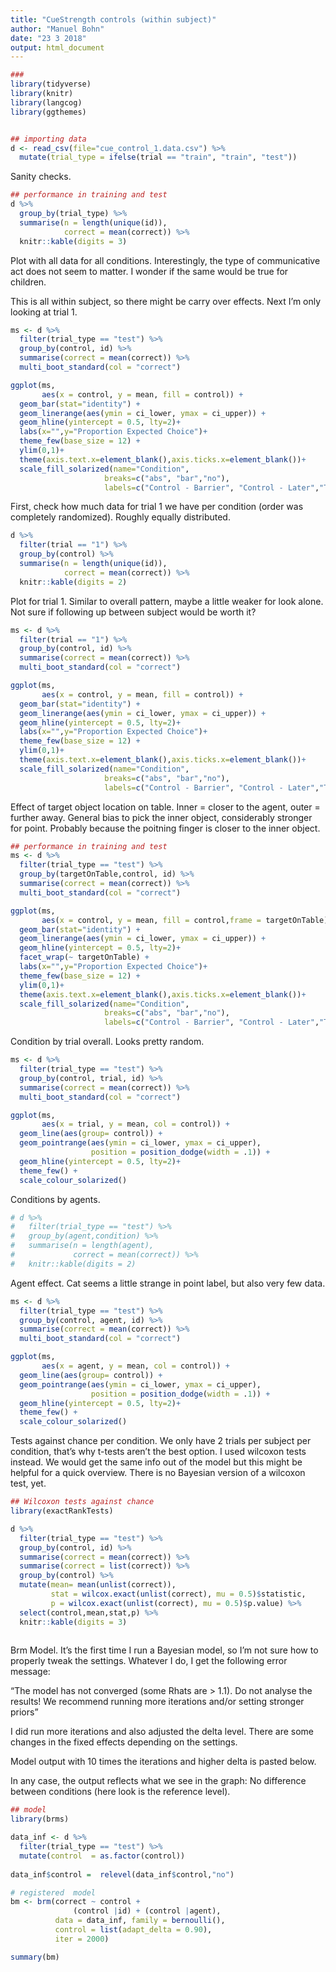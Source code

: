 ```yaml
---
title: "CueStrength controls (within subject)"
author: "Manuel Bohn"
date: "23 3 2018"
output: html_document
---
```


```r
###
library(tidyverse)
library(knitr)
library(langcog)
library(ggthemes)


## importing data
d <- read_csv(file="cue_control_1.data.csv") %>%
  mutate(trial_type = ifelse(trial == "train", "train", "test"))

```

Sanity checks.
```r
## performance in training and test
d %>%
  group_by(trial_type) %>%
  summarise(n = length(unique(id)), 
            correct = mean(correct)) %>%
  knitr::kable(digits = 3)

```

Plot with all data for all conditions. Interestingly, the type of communicative act does not seem to matter. I wonder if the same would be true for children.

This is all within subject, so there might be carry over effects. Next I'm only looking at trial 1.
```r

ms <- d %>%
  filter(trial_type == "test") %>%
  group_by(control, id) %>%
  summarise(correct = mean(correct)) %>%
  multi_boot_standard(col = "correct")

ggplot(ms, 
       aes(x = control, y = mean, fill = control)) +
  geom_bar(stat="identity") + 
  geom_linerange(aes(ymin = ci_lower, ymax = ci_upper)) + 
  geom_hline(yintercept = 0.5, lty=2)+
  labs(x="",y="Proportion Expected Choice")+
  theme_few(base_size = 12) + 
  ylim(0,1)+
  theme(axis.text.x=element_blank(),axis.ticks.x=element_blank())+
  scale_fill_solarized(name="Condition",
                     breaks=c("abs", "bar","no"),
                     labels=c("Control - Barrier", "Control - Later","Test"))
```

First, check how much data for trial 1 we have per condition (order was completely randomized). Roughly equally distributed.
```r
d %>%
  filter(trial == "1") %>%
  group_by(control) %>%
  summarise(n = length(unique(id)), 
            correct = mean(correct)) %>%
  knitr::kable(digits = 2)
```

Plot for trial 1. Similar to overall pattern, maybe a little weaker for look alone. Not sure if following up between subject would be worth it? 
```r
ms <- d %>%
  filter(trial == "1") %>%
  group_by(control, id) %>%
  summarise(correct = mean(correct)) %>%
  multi_boot_standard(col = "correct")

ggplot(ms, 
       aes(x = control, y = mean, fill = control)) +
  geom_bar(stat="identity") + 
  geom_linerange(aes(ymin = ci_lower, ymax = ci_upper)) + 
  geom_hline(yintercept = 0.5, lty=2)+
  labs(x="",y="Proportion Expected Choice")+
  theme_few(base_size = 12) + 
  ylim(0,1)+
  theme(axis.text.x=element_blank(),axis.ticks.x=element_blank())+
  scale_fill_solarized(name="Condition",
                     breaks=c("abs", "bar","no"),
                     labels=c("Control - Barrier", "Control - Later","Test"))
```

Effect of target object location on table. Inner = closer to the agent, outer = further away. 
General bias to pick the inner object, considerably stronger for point. Probably because the poitning finger is closer to the inner object.  
```r
## performance in training and test
ms <- d %>%
  filter(trial_type == "test") %>%
  group_by(targetOnTable,control, id) %>%
  summarise(correct = mean(correct)) %>%
  multi_boot_standard(col = "correct")

ggplot(ms, 
       aes(x = control, y = mean, fill = control,frame = targetOnTable)) +
  geom_bar(stat="identity") + 
  geom_linerange(aes(ymin = ci_lower, ymax = ci_upper)) + 
  geom_hline(yintercept = 0.5, lty=2)+
  facet_wrap(~ targetOnTable) +
  labs(x="",y="Proportion Expected Choice")+
  theme_few(base_size = 12) +
  ylim(0,1)+
  theme(axis.text.x=element_blank(),axis.ticks.x=element_blank())+
  scale_fill_solarized(name="Condition",
                     breaks=c("abs", "bar","no"),
                     labels=c("Control - Barrier", "Control - Later","Test"))

```

Condition by trial overall. Looks pretty random.
```r
ms <- d %>%
  filter(trial_type == "test") %>%
  group_by(control, trial, id) %>%
  summarise(correct = mean(correct)) %>%
  multi_boot_standard(col = "correct")

ggplot(ms, 
       aes(x = trial, y = mean, col = control)) +
  geom_line(aes(group= control)) + 
  geom_pointrange(aes(ymin = ci_lower, ymax = ci_upper), 
                  position = position_dodge(width = .1)) + 
  geom_hline(yintercept = 0.5, lty=2)+
  theme_few() + 
  scale_colour_solarized()
```

Conditions by agents.
```r
# d %>%
#   filter(trial_type == "test") %>%
#   group_by(agent,condition) %>%
#   summarise(n = length(agent), 
#             correct = mean(correct)) %>%
#   knitr::kable(digits = 2)
```

Agent effect. Cat seems a little strange in point label, but also very few data.
```r
ms <- d %>%
  filter(trial_type == "test") %>%
  group_by(control, agent, id) %>%
  summarise(correct = mean(correct)) %>%
  multi_boot_standard(col = "correct")

ggplot(ms, 
       aes(x = agent, y = mean, col = control)) +
  geom_line(aes(group= control)) + 
  geom_pointrange(aes(ymin = ci_lower, ymax = ci_upper), 
                  position = position_dodge(width = .1)) + 
  geom_hline(yintercept = 0.5, lty=2)+
  theme_few() + 
  scale_colour_solarized()
```

Tests against chance per condition. We only have 2 trials per subject per condition, that's why t-tests aren't the best option. I used wilcoxon tests instead. We would get the same info out of the model but this might be helpful for a quick overview. There is no Bayesian version of a wilcoxon test, yet.
```r
## Wilcoxon tests against chance
library(exactRankTests)

d %>%
  filter(trial_type == "test") %>%
  group_by(control, id) %>%
  summarise(correct = mean(correct)) %>%
  summarise(correct = list(correct)) %>%
  group_by(control) %>%
  mutate(mean= mean(unlist(correct)),
         stat = wilcox.exact(unlist(correct), mu = 0.5)$statistic,
         p = wilcox.exact(unlist(correct), mu = 0.5)$p.value) %>%
  select(control,mean,stat,p) %>%
  knitr::kable(digits = 3)
 
```

Brm Model. It's the first time I run a Bayesian model, so I'm not sure how to properly tweak the settings. Whatever I do, I get the following error message:

"The model has not converged (some Rhats are > 1.1). Do not analyse the results! 
We recommend running more iterations and/or setting stronger priors"

I did run more iterations and also adjusted the delta level. There are some changes in the fixed effects depending on the settings.

Model output with 10 times the iterations and higher delta is pasted below.

In any case, the output reflects what we see in the graph: No difference between conditions (here look is the reference level).

```r
## model
library(brms)

data_inf <- d %>%
  filter(trial_type == "test") %>%
  mutate(control  = as.factor(control))
  
data_inf$control =  relevel(data_inf$control,"no")

# registered  model
bm <- brm(correct ~ control +
              (control |id) + (control |agent), 
          data = data_inf, family = bernoulli(),
          control = list(adapt_delta = 0.90),
          iter = 2000)

summary(bm)

```

